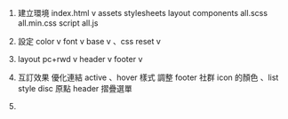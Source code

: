 1. 建立環境
    index.html v
    assets
        stylesheets
          layout
          components
          all.scss
        all.min.css
        script
         all.js

2. 設定 color v font v  base v 、css reset v
3. layout pc+rwd v
    header v
    footer v

4. 互訂效果
  優化連結 active 、hover 樣式
  調整 footer 社群 icon 的顏色 、list style disc 原點
  header 摺疊選單

5.